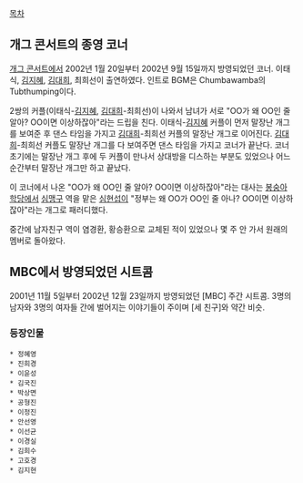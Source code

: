 [[목차]]

== 개그 콘서트의 종영 코너 ==
[[개그 콘서트]]에서 2002년 1월 20일부터 2002년 9월 15일까지 방영되었던 코너. 이태식, [[김지혜]], [[김대희]], 최희선이 출연하였다. 인트로 BGM은 Chumbawamba의 Tubthumping이다.

2쌍의 커플(이태식-[[김지혜]], [[김대희]]-최희선)이 나와서 남녀가 서로 "OO가 왜 OO인 줄 알아? OO이면 이상하잖아"라는 드립을 친다. 이태식-[[김지혜]] 커플이 먼저 말장난 개그를 보여준 후 댄스 타임을 가지고 [[김대희]]-최희선 커플의 말장난 개그로 이어진다. [[김대희]]-최희선 커플도 말장난 개그를 다 보여주면 댄스 타임을 가지고 코너가 끝난다. 코너 초기에는 말장난 개그 후에 두 커플이 만나서 상대방을 디스하는 부분도 있었으나 어느 순간부터 말장난 개그만 하고 끝났다.

이 코너에서 나온 "OO가 왜 OO인 줄 알아? OO이면 이상하잖아"라는 대사는 [[봉숭아 학당]]에서 [[심맹구]] 역을 맡은 [[심현섭]]이 "정부는 왜 OO가 OO인 줄 아나? OO이면 이상하잖아"라는 개그로 패러디했다.

중간에 남자친구 역이 염경환, 황승환으로 교체된 적이 있었으나 몇 주 안 가서 원래의 멤버로 돌아왔다.

== MBC에서 방영되었던 시트콤 ==
2001년 11월 5일부터 2002년 12월 23일까지 방영되었던 [MBC] 주간 시트콤. 3명의 남자와 3명의 여자들 간에 벌어지는 이야기들이 주이며 [세 친구]와 약간 비슷.

=== 등장인물 ===
 * 정혜영
 * 진희경
 * 이윤성
 * 김국진
 * 박상면
 * 공형진
 * 이정진
 * 안선영
 * 이선균
 * 이경실
 * 김희수
 * 고호경
 * 김지현
